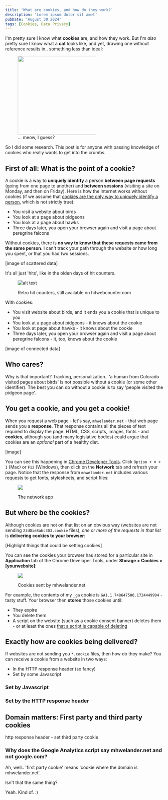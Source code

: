 ```yaml
---
title: 'What are cookies, and how do they work?'
description: 'Lorem ipsum dolor sit amet'
pubDate: 'August 30 2024'
tags: [Cookies, Data Privacy]
---
```


I'm pretty sure I know what **cookies** are, and how they work. But I'm _also_ pretty sure I know what a **cat** looks like, and yet, drawing one without reference results in.. something less than ideal:

<figure class="centerFig">

<img src="https://preview.redd.it/im-bored-and-wanna-draw-some-bad-cats-v0-0ftw4kjoot3c1.jpeg?width=832&format=pjpg&auto=webp&s=5349501f644bb26c0369270c97225a4d1bd0c796" width="250" />

<figCaption>... meow, I guess?</figCaption>
</figure>

So I did some research. This post is for anyone with passing knowledge of cookies who really wants to get into the crumbs.

## First of all: What is the point of a cookie?

A cookie is a way to **uniquely identify** a person **between page requests** (going from one page to another) and **between sessions** (visiting a site on Monday, and then on Friday). Here is how the internet works without cookies (if we assume that [cookies are the only way to uniquely identify a person](#), which is not strictly true):

* You visit a website about birds
* You look at a page about pidgeons
* You look at a page about hawks
* Three days later, you open your browser again and visit a page about peregrine falcons

Without cookies, there is **no way to know that these requests came from the same person**. I can't track your path through the website or how long you spent, or that you had two sessions. 

[image of scattered data]

It's all just 'hits', like in the olden days of hit counters.

<figure class="centerFig">

![alt text](./images/2024/hit-counters.png)

<figCaption>Retro hit counters, still available on hitwebcounter.com</figCaption>
</figure>

With cookies:

* You visit website about birds, and it ends you a cookie that is unique to you
* You look at a page about pidgeons - it knows about the cookie
* You look at page about hawks - it knows about the cookie
* Three days later, you open your browser again and visit a page about peregrine falcons - it, too, knows about the cookie

[image of connected data]

## Who cares?

Why is that important? Tracking, personalization.. 'a human from Colorado visited pages about birds' is not possible without a cookie (or some other identifier). The best you can do without a cookie is to say 'people visited the pidgeon page'. 

## You get a cookie, and you get a cookie!

When you request a web page - let's say, `mhwelander.net` - that web page sends you a **response**. That response contains all the pieces of text required to display the page: HTML, CSS, scripts, images, fonts - and **cookies**, although you (and many legislative bodies) could argue that cookies are an _optional_ part of a healthy diet.

[image]

You can see this happening in [Chrome Developer Tools](https://developer.chrome.com/docs/devtools). Click `Option + ⌘ + I` (Mac) or `F12` (Windows), then click on the **Network** tab and refresh your page. Notice that the response from `mhwelander.net` includes various requests to get fonts, stylesheets, and script files:

<figure class="centerFig">

![](./images/2024/network-request.png)

<figCaption>The network app</figCaption>
</figure>

## But where be the cookies?

Although cookies are not on that list on an obvious way (websites are not sending `23dDie8abc303.cookie` files), _one or more of the requests in that list_ is **delivering cookies to your browser**:

[Highlight things that could be setting cookies]

 You can see the cookies your browser has stored for a particular site in **Application** tab of the Chrome Developer Tools, under **Storage > Cookies > [yourwebsite]**:

<figure class="centerFig">

![](./images/2024/application-cookies.png)

<figCaption>Cookies sent by mhwelander.net</figCaption>
</figure>

For example, the contents of my `_ga` cookie is `GA1.1.748647506.1724449994` - tasty stuff. Your browser then **stores** those cookies until:

* They expire
* You delete them
* A script on the website (such as a cookie consent banner) deletes them - or at least the ones [that a script is capable of deleting](#)

## Exactly how are cookies being delivered?

If websites are not sending you `*.cookie` files, then how do they make? You can receive a cookie from a website in two ways:

* In the HTTP response header (so fancy)
* Set by some Javascript

### Set by Javascript

### Set by the HTTP response header

## Domain matters: First party and third party cookies

http response header - set third party cookie

### Why does the Google Analytics script say mhwelander.net and not google.com?

Ah, well.. 'first party cookie' means 'cookie where the domain is mhwelander.net'. 

Isn't that the same thing?

Yeah. Kind of. :) 
